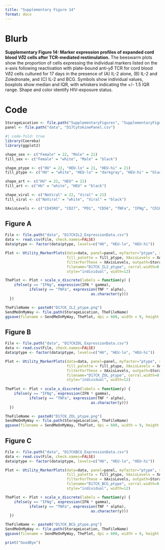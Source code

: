 ```yaml
---
title: "Supplementary Figure 14"
format: docx
---
```


# Blurb

**Supplementary Figure 14: Marker expression profiles of expanded cord blood V𝛿2 cells after TCR-mediated restimulation.** The beeswarm plots show the proportion of cells expressing the individual markers listed on the x-axis following reactivation with plate-bound anti-𝛾𝛿 TCR for cord blood V𝛿2 cells cultured for 17 days in the presence of (A) IL-2 alone, (B) IL-2 and Zoledronate, and (C) IL-2 and BCG. Symbols show individual values, boxplots show median and IQR, with whiskers indicating the +/- 1.5 IQR range. Shape and color identify HIV-exposure status.

# Code

```r
StorageLocation <- file.path("SupplementaryFigures", "SupplementaryFigure14")
panel <- file.path("data", "D17CytokinePanel.csv")
```

```r
#| code-fold: true
library(Coereba)
library(ggplot2)

shape_sex <- c("Female" = 22, "Male" = 21)
fill_sex <- c("Female" = "white", "Male" = "black")

shape_ptype <- c("HU" = 22, "HEU-lo" = 21, "HEU-hi" = 21)
fill_ptype <- c("HU" = "white", "HEU-lo" = "darkgray", "HEU-hi" = "black")

shape_art <- c("HU" = 22, "HEU" = 21)
fill_art <- c("HU" = "white", "HEU" = "black")

shape_viral <- c("NoViral" = 22, "Viral" = 21)
fill_viral <- c("NoViral" = "white", "Viral" = "black")
```

```r
XAxisLevels <- c("CD45RO", "CD27", "PD1", "CD56", "TNFa", "IFNg", "CD107a")
```

## Figure A

```r
File <- file.path("data", "D17CKIL2_ExpressionData.csv")
data <- read.csv(File, check.names=FALSE)
data$ptype <- factor(data$ptype, levels=c("HU", "HEU-lo", "HEU-hi"))

Plot <- Utility_MarkerPlots(data=data, panel=panel, myfactor="ptype", shape_palette = shape_ptype,
                            fill_palette = fill_ptype, XAxisLevels = XAxisLevels, savePlot=FALSE,
                            filterForThese = XAxisLevels, outpath=StorageLocation,
                            filename="D17CK_IL2_ptype", corral.width=0.8,
                            style="individual", width=12)

ThePlot <- Plot + scale_x_discrete(labels = function(y) {
    ifelse(y == "IFNg", expression(IFN * gamma),
           ifelse(y == "TNFa", expression(TNF * alpha),
                                       as.character(y)))
  })

TheFileName <- paste0("D17CK_IL2_ptype.png")
SendMeOnMyWay <- file.path(StorageLocation, TheFileName)
ggsave(filename = SendMeOnMyWay, ThePlot, dpi = 600, width = 9, height = 3) 
```

## Figure B

```r
File <- file.path("data", "D17CKZOL_ExpressionData.csv")
data <- read.csv(File, check.names=FALSE)
data$ptype <- factor(data$ptype, levels=c("HU", "HEU-lo", "HEU-hi"))

Plot <- Utility_MarkerPlots(data=data, panel=panel, myfactor="ptype", shape_palette = shape_ptype,
                            fill_palette = fill_ptype, XAxisLevels = XAxisLevels, savePlot=FALSE,
                            filterForThese = XAxisLevels, outpath=StorageLocation,
                            filename="D17CK_ZOL_ptype", corral.width=0.8,
                            style="individual", width=12)  
                            
ThePlot <- Plot + scale_x_discrete(labels = function(y) {
    ifelse(y == "IFNg", expression(IFN * gamma),
           ifelse(y == "TNFa", expression(TNF * alpha),
                                       as.character(y)))
  })

TheFileName <- paste0("D17CK_ZOL_ptype.png")
SendMeOnMyWay <- file.path(StorageLocation, TheFileName)
ggsave(filename = SendMeOnMyWay, ThePlot, dpi = 600, width = 9, height = 3)                            
```

## Figure C

```r
File <- file.path("data", "D17CKBCG_ExpressionData.csv")
data <- read.csv(File, check.names=FALSE)
data$ptype <- factor(data$ptype, levels=c("HU", "HEU-lo", "HEU-hi"))

Plot <- Utility_MarkerPlots(data=data, panel=panel, myfactor="ptype", shape_palette = shape_ptype,
                            fill_palette = fill_ptype, XAxisLevels = XAxisLevels, savePlot=FALSE,
                            filterForThese = XAxisLevels, outpath=StorageLocation,
                            filename="D17CK_BCG_ptype", corral.width=0.8,
                            style="individual", width=12)

ThePlot <- Plot + scale_x_discrete(labels = function(y) {
    ifelse(y == "IFNg", expression(IFN * gamma),
           ifelse(y == "TNFa", expression(TNF * alpha),
                                       as.character(y)))
  })

TheFileName <- paste0("D17CK_BCG_ptype.png")
SendMeOnMyWay <- file.path(StorageLocation, TheFileName)
ggsave(filename = SendMeOnMyWay, ThePlot, dpi = 600, width = 9, height = 3)
```

```r
print("GoodBye")
```
